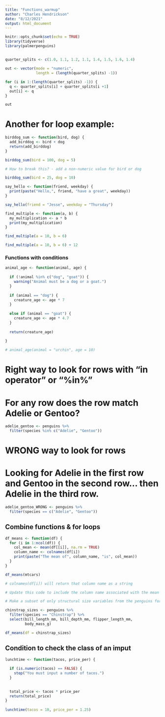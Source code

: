 ```yaml
---
title: "Functions_warmup"
author: "Charles Hendrickson"
date: "8/12/2021"
output: html_document
---
```


```r
knitr::opts_chunk$set(echo = TRUE)
library(tidyverse)
library(palmerpenguins)
```

## 

```r

quarter_splits <- c(1.0, 1.1, 1.2, 1.1, 1.4, 1.5, 1.6, 1.4)

out <- vector(mode = "numeric", 
              length = (length(quarter_splits) -1))

for (i in 1:(length(quarter_splits) -1)) {
  q <- quarter_splits[i] + quarter_splits[i +1]
  out[i] <- q
}

out

```


# Another for loop example:
```r
birddog_sum <- function(bird, dog) {
  add_birddog <- bird + dog
  return(add_birddog)
}

birddog_sum(bird = 100, dog = 5)

# How to break this? - add a non-numeric value for bird or dog

birddog_sum(bird = 25, dog = 10)
```

```r
say_hello <- function(friend, weekday) {
  print(paste("Hello,", friend, "have a great", weekday))
}

say_hello(friend = "Jesse", weekday = "Thursday")
```


```r
find_multiple <- function(a, b) {
  my_multiplication <- a * b
  print(my_multiplication)
}

find_multiple(a = 10, b = 6)

find_multiple(a = 10, b = 6) + 12

```

### Functions with conditions 

```r
animal_age <- function(animal, age) {
  
  if (!animal %in% c("dog", "goat")) {
    warning("Animal must be a dog or a goat.")
  }
  
  if (animal == "dog") {
    creature_age <- age * 7
  }
  
  else if (animal == "goat") {
    creature_age <- age * 4.7
  }
  
  return(creature_age)
  
}

# animal_age(animal = "urchin", age = 10)


```

# Right way to look for rows with "in operator" or "%in%"
# For any row does the row match Adelie or Gentoo?
```r
adelie_gentoo <- penguins %>%
  filter(species %in% c("Adelie", "Gentoo"))

```

# WRONG way to look for rows
# Looking for Adelie in the first row and Gentoo in the second row... then Adelie in the third row. 
```r
adelie_gentoo_WRONG <- penguins %>%
  filter(species == c("Adelie", "Gentoo"))

```

## Combine functions & for loops 

```r
df_means <- function(df) {
  for (i in 1:ncol(df)) {
    col_mean <- mean(df[[i]], na.rm = TRUE)
    column_name <- colnames(df[i])
    print(paste("The mean of", column_name, "is", col_mean))
  }
}

df_means(mtcars)

# colnames(df[i]) will return that column name as a string

# Update this code to include the column name associated with the mean value from the column


```

```r
# Make a subset of only structural size variables from the penguins for Chinstrap

chinstrap_sizes <- penguins %>% 
  filter(species == "Chinstrap") %>% 
  select(bill_length_mm, bill_depth_mm, flipper_length_mm,
         body_mass_g)

df_means(df = chinstrap_sizes)


```


## Condition to check the class of an imput
```r
lunchtime <- function(tacos, price_per) {
  
  if (is.numeric(tacos) == FALSE) {
    stop("You must input a number of tacos.")
  }
  
  
  total_price <- tacos * price_per
  return(total_price)
}
  
lunchtime(tacos = 10, price_per = 1.25)



```















